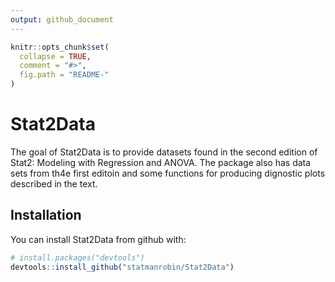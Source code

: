 ```yaml
---
output: github_document
---
```


<!-- README.md is generated from README.Rmd. Please edit that file -->

```r
knitr::opts_chunk$set(
  collapse = TRUE,
  comment = "#>",
  fig.path = "README-"
)
```

# Stat2Data

The goal of Stat2Data is to provide datasets found in the second edition of Stat2: Modeling with Regression and ANOVA.
The package also has data sets from th4e first editoin and some functions for producing dignostic plots described in the text. 

## Installation

You can install Stat2Data from github with:

```r
# install.packages("devtools")
devtools::install_github("statmanrobin/Stat2Data")
```

